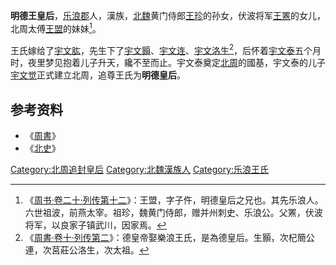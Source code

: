 '''明德王皇后'''，[[乐浪郡|乐浪郡]]人，漢族，[[北魏|北魏]]黄门侍郎[[王珍|王珍]]的孙女，伏波将军[[王罴|王罴]]的女儿，北周太傅[[王盟|王盟]]的妹妹<ref>《[[s:周書/卷20#王盟|周书·卷二十·列传第十二]]》：王盟，字子仵，明德皇后之兄也。其先乐浪人。六世祖波，前燕太宰。祖珍，魏黄门侍郎，赠并州刺史、乐浪公。父罴，伏波将军，以良家子镇武川，因家焉。</ref>。

王氏嫁给了[[宇文肱|宇文肱]]，先生下了[[宇文顥|宇文顥]]、[[宇文连|宇文连]]、[[宇文洛生|宇文洛生]]<ref>《[[s:周書/卷10|周書·卷十·列传第二]]》：德皇帝娶樂浪王氏，是為德皇后。生顥，次杞簡公連，次莒莊公洛生，次太祖。</ref>，后怀着[[宇文泰|宇文泰]]五个月时，夜里梦见抱着儿子升天，纔不至而止。宇文泰奠定[[北周|北周]]的國基，宇文泰的儿子[[周孝闵帝|宇文觉]]正式建立北周，追尊王氏为'''明德皇后'''。

==参考资料==
*《[[周書|周書]]》
*《[[北史|北史]]》
{{reflist}}

{{北周皇后}}

[[Category:北周追封皇后|Category:北周追封皇后]]
[[Category:北魏漢族人|Category:北魏漢族人]]
[[Category:乐浪王氏|Category:乐浪王氏]]